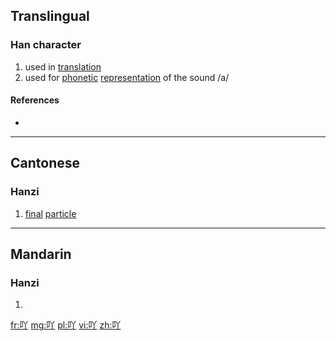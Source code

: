 ==Translingual==

===Han character===
{{Han char|rn=30|rad=口|as=03|sn=6|four=|canj=口金中 (RCL)|ids=⿰[[口]][[丫]]}}

# used in [[translation]]
# used for [[phonetic]] [[representation]] of the sound /a/

====References====
* {{Han ref|kx=0177.021|hdz=10584.020|uh=5416|ud=21526}}

----

==Cantonese==

===Hanzi===
{{yue-hanzi|jyut=[[aa1]]|y=a1}}

# [[final]] [[particle]]

----

==Mandarin==

===Hanzi===
{{cmn-hanzi|pin=[[ā]] ([[a1]])|wg=a<sup>1</sup>}}

# {{defn|lang=cmn|sort=口03}}

[[fr:吖]]
[[mg:吖]]
[[pl:吖]]
[[vi:吖]]
[[zh:吖]]